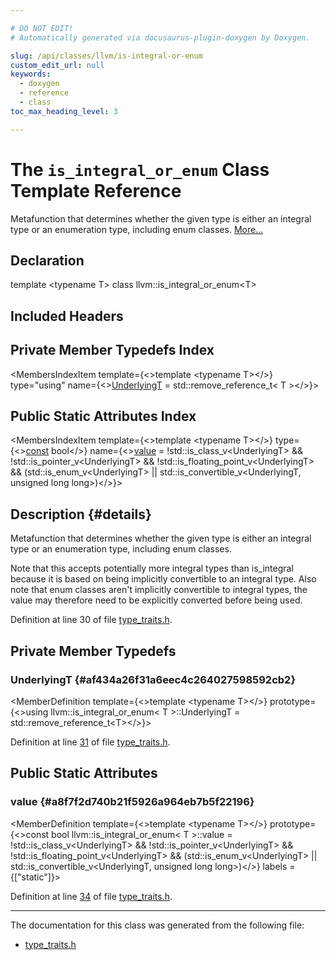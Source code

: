 ```yaml
---

# DO NOT EDIT!
# Automatically generated via docusaurus-plugin-doxygen by Doxygen.

slug: /api/classes/llvm/is-integral-or-enum
custom_edit_url: null
keywords:
  - doxygen
  - reference
  - class
toc_max_heading_level: 3

---
```





# The `is_integral_or_enum` Class Template Reference

<DoxygenPage pluginConfig={pluginConfig}>

Metafunction that determines whether the given type is either an integral type or an enumeration type, including enum classes. <a href="#details">More...</a>

## Declaration

<CodeBlock>template &lt;typename T&gt;
class llvm::is_integral_or_enum&lt;T&gt;</CodeBlock>

## Included Headers

<IncludesList>
<IncludesListItem
  filePath="llvm/Support/type_traits.h"
  permalink="/docs/api/files/include/include/llvm/include/llvm/support/type-traits-h"
  isLocal="true" />
</IncludesList>

## Private Member Typedefs Index

<MembersIndex>

<MembersIndexItem
  template={<>template &lt;typename T&gt;</>}
  type="using"
  name={<><a href="#af434a26f31a6eec4c264027598592cb2">UnderlyingT</a> = std::remove&#95;reference&#95;t&lt; T &gt;</>}>
</MembersIndexItem>

</MembersIndex>

## Public Static Attributes Index

<MembersIndex>

<MembersIndexItem
  template={<>template &lt;typename T&gt;</>}
  type={<><a href="/docs/api/files/lib/lib/target/lib/target/aarch64/aarch64promoteconstant-cpp/#a90f8350fecae261c25be85d38b451bff">const</a> bool</>}
  name={<><a href="#a8f7f2d740b21f5926a964eb7b5f22196">value</a> =
      !std::is&#95;class&#95;v&lt;UnderlyingT&gt; &amp;&amp; 
      !std::is&#95;pointer&#95;v&lt;UnderlyingT&gt; &amp;&amp;
      !std::is&#95;floating&#95;point&#95;v&lt;UnderlyingT&gt; &amp;&amp;
      (std::is&#95;enum&#95;v&lt;UnderlyingT&gt; ||
       std::is&#95;convertible&#95;v&lt;UnderlyingT, unsigned long long&gt;)</>}>
</MembersIndexItem>

</MembersIndex>

## Description {#details}

Metafunction that determines whether the given type is either an integral type or an enumeration type, including enum classes.

Note that this accepts potentially more integral types than is&#95;integral because it is based on being implicitly convertible to an integral type. Also note that enum classes aren&#39;t implicitly convertible to integral types, the value may therefore need to be explicitly converted before being used.

Definition at line 30 of file <a href="/docs/api/files/include/include/llvm/include/llvm/support/type-traits-h">type&#95;traits.h</a>.

<SectionDefinition>

## Private Member Typedefs

### UnderlyingT {#af434a26f31a6eec4c264027598592cb2}

<MemberDefinition
  template={<>template &lt;typename T&gt;</>}
  prototype={<>using llvm::is&#95;integral&#95;or&#95;enum&lt; T &gt;::UnderlyingT =  std::remove&#95;reference&#95;t&lt;T&gt;</>}>

Definition at line <a href="/docs/api/files/include/include/llvm/include/llvm/support/type-traits-h/#l00031">31</a> of file <a href="/docs/api/files/include/include/llvm/include/llvm/support/type-traits-h">type&#95;traits.h</a>.
</MemberDefinition>

</SectionDefinition>

<SectionDefinition>

## Public Static Attributes

### value {#a8f7f2d740b21f5926a964eb7b5f22196}

<MemberDefinition
  template={<>template &lt;typename T&gt;</>}
  prototype={<>const bool llvm::is&#95;integral&#95;or&#95;enum&lt; T &gt;::value =
      !std::is&#95;class&#95;v&lt;UnderlyingT&gt; &amp;&amp; 
      !std::is&#95;pointer&#95;v&lt;UnderlyingT&gt; &amp;&amp;
      !std::is&#95;floating&#95;point&#95;v&lt;UnderlyingT&gt; &amp;&amp;
      (std::is&#95;enum&#95;v&lt;UnderlyingT&gt; ||
       std::is&#95;convertible&#95;v&lt;UnderlyingT, unsigned long long&gt;)</>}
  labels = {["static"]}>

Definition at line <a href="/docs/api/files/include/include/llvm/include/llvm/support/type-traits-h/#l00034">34</a> of file <a href="/docs/api/files/include/include/llvm/include/llvm/support/type-traits-h">type&#95;traits.h</a>.
</MemberDefinition>

</SectionDefinition>

<hr/>

The documentation for this class was generated from the following file:

<ul>
<li><a href="/docs/api/files/include/include/llvm/include/llvm/support/type-traits-h">type_traits.h</a></li>
</ul>

</DoxygenPage>
